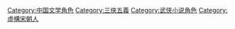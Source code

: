 [[Category:中国文学角色|Category:中国文学角色]]
[[Category:三俠五義|Category:三俠五義]]
[[Category:武侠小说角色|Category:武侠小说角色]]
[[Category:虛構宋朝人|Category:虛構宋朝人]]